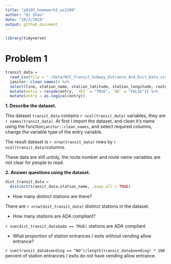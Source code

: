 ```yaml
---
title: "p8105_homework2_qs2200"
author: "Qi Shao"
date: "10/2/2018"
output: github_document
---
```


```r
library(tidyverse)
```

# Problem 1
```r
transit_data = 
  read_csv(file = "./data/NYC_Transit_Subway_Entrance_And_Exit_Data.csv") %>%
  janitor::clean_names() %>%
  select(line, station_name, station_latitude, station_longitude, route1:route11, entry, vending, entrance_type, ada) %>%
  mutate(entry = recode(entry, `YES` = "TRUE", `NO` = "FALSE")) %>%
  mutate(entry = as.logical(entry))
```

**1. Describe the dataset.**

This dataset `transit_data` contains `r ncol(transit_data)` variables, they are `r names(transit_data)`.
At first I import the dataset, and clean it's name using the function`janitor::clean_names`, and select required columns, change the variable type of the entry variable.

The result dataset is `r nrow(transit_data)` rows by `r ncol(transit_data)`columns.

These data are still untidy, the route number and route name variables are not clear for people to read.

**2. Answer questions using the dataset.**

```r
dist_transit_data = 
  distinct(transit_data,station_name, .keep_all = TRUE)

```
* How many distinct stations are there?

There are `r nrow(dist_transit_data)` distinct stations in the dataset.

* How many stations are ADA compliant?

`r sum(dist_transit_data$ada == TRUE)` stations are ADA compliant.

* What proportion of station entrances / exits without vending allow entrance?

`r sum(transit_data$vending == "NO")/length(transit_data$vending) * 100` percent of station entrances / exits do not have vending allow entrance.